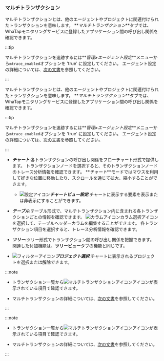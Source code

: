 ### マルチトランザクション

<Xclude product='kubernetes'>

マルチトランザクションとは、他のエージェントやプロジェクトに関連付けられたトランザクションを意味します。 **_マルチトランザクション_**タブでは、WhaTapモニタリングサービスに登録したアプリケーション間の呼び出し関係を確認できます。

:::tip

マルチトランザクションを追跡するには**_管理_**>**_エージェント設定_**メニューから`mtrace_enabled`オプションを 'true' に設定してください。 エージェント設定の詳細については、[次の文書](set-agent#set-agent-service)を参照してください。

:::

</Xclude>

<InDoc product='kubernetes'>

マルチトランザクションとは、他のエージェントやプロジェクトに関連付けられたトランザクションを意味します。 **_マルチトランザクション_**タブでは、WhaTapモニタリングサービスに登録したアプリケーション間の呼び出し関係を確認できます。

:::tip

マルチトランザクションを追跡するには**_管理_**>**_エージェント設定_**メニューから`mtrace_enabled`オプションを 'true' に設定してください。 エージェント設定の詳細については、[次の文書](../java/set-agent#set-agent-service)を参照してください。

:::

</InDoc>

<ImgLang img="analysis-tx-multi.png" desc="マルチトランザクション" />

-   **_チャート_**:各トランザクションの呼び出し関係をフローチャート形式で提供します。 トランザクションノードを選択すると、そのトランザクションノードのトレース分析情報を確認できます。 **_チャート_**モードではマウスを利用して好きな位置に移動したり、スクロールを通じて拡大、縮小することができます。

    -   ![設定アイコン](/img/ico-setting.svg)**_チャートビュー設定_**:チャートに表示する要素を表示または非表示にすることができます。

-   **_テーブル_**:テーブル形式で、マルチトランザクション内に含まれる各トランザクションごとの情報を確認できます。 ![カラムアイコン](/img/ico-column.svg)カラム選択アイコンを選択して、テーブルヘッダーカラムを編集することができます。 各トランザクション項目を選択すると、トレース分析情報を確認できます。

-   **_ツリー_**:ツリー形式でトランザクション間の呼び出し関係を把握できます。 関連した付加機能は、**ツリービュー**タブの機能と同じです。

-   ![フィルターアイコン](/img/ico-filter.svg)**_プロジェクト選択_**:チャートに表示されるプロジェクトを選択または解除できます。

<Xclude product='kubernetes'>

:::note

-   トランザクション一覧から![マルチトランザクションアイコン](/img/ic-s-mult-transation.svg)アイコンが表示されている項目で確認できます。

-   マルチトランザクションの詳細については、[次の文書](trs-multi-trace)を参照してください。

:::

</Xclude>

<InDoc product='kubernetes'>

:::note

-   トランザクション一覧から![マルチトランザクションアイコン](/img/ic-s-mult-transation.svg)アイコンが表示されている項目で確認できます。

-   マルチトランザクションの詳細については、[次の文書](../java/trs-multi-trace)を参照してください。

:::

</InDoc>
